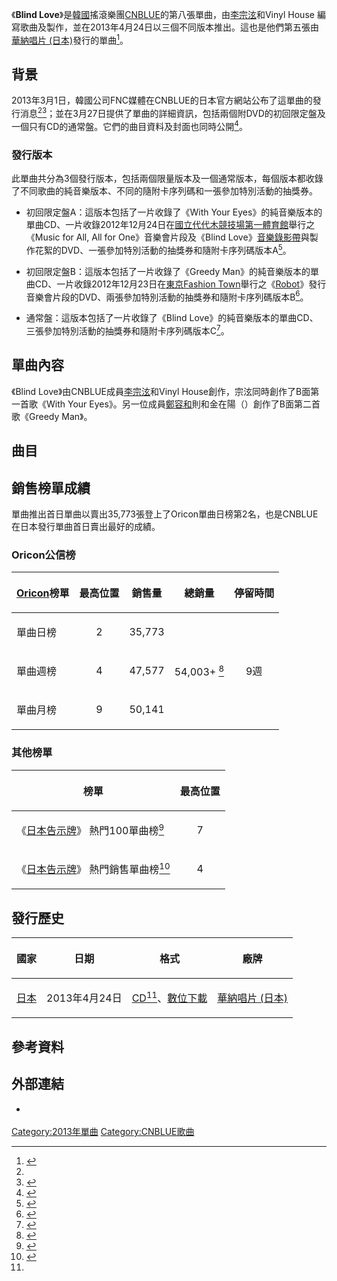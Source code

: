 {{Infobox single
|Name          = Blind Love
|Cover         = CNBLUE Blind Love.jpg
|Border        = yes
|Caption       = 通常盤封面
|Artist        = [[CNBLUE|CNBLUE]]
|Album         = [[What_turns_you_on?|What turns you on?]]
|Released      = 2013年4月24日<br><small>（見[[#發行歷史|發行歷史]]）</small>
|Format        = [[CD|CD]]、[[數位音樂下載|數位下載]]
|B-side        = With Your Eyes<br>Greedy Man
|Recorded      = 2012年－2013年
|Genre         = [[日語流行音樂|日語流行音樂]]
|Length        = 4:04
|Writer        = [[李宗泫|李宗泫]]、Vinyl House
|Producer      = {{link-ko|韓成浩|한성호}}（{{lang|ko|한성호}}）
|Label         = [[日本華納音樂|華納唱片 (日本)]]
|Chronology    = [[CNBLUE|CNBLUE]]日語單曲
|Last single   = [[Robot_(CNBLUE單曲)|Robot]]<br>（2012年）
|This single   = '''Blind Love''' <br>（2013年）
|Next single   = [[Lady_(CNBLUE單曲)|Lady]]<br>（2013年）
|Misc          = 
}}
{{for|湯姆·威茨的單曲Blind Love|Rain Dogs}}
《'''Blind Love'''》是[[韓國|韓國]]搖滾樂團[[CNBLUE|CNBLUE]]的第八張單曲，由[[李宗泫|李宗泫]]和Vinyl House
編寫歌曲及製作，並在2013年4月24日以三個不同版本推出。這也是他們第五張由[[日本華納音樂|華納唱片 (日本)]]發行的單曲<ref name=release>{{cite web|url=http://www.cnblue.jp/cnblue/jp/contents/notice.php?ptype=view&idx=20921&no=378|title=CNBLUE、2013年第一弾となる5thシングルリリース決定|language=ja|work=|publisher=CNBLUE Japan|accessdate=March 16, 2013|archive-url=https://web.archive.org/web/20130302060428/http://www.cnblue.jp/cnblue/jp/contents/notice.php?ptype=view&idx=20921&no=378|archive-date=2013-03-02|dead-url=yes}}</ref>。

==背景==
2013年3月1日，韓國公司FNC媒體在CNBLUE的日本官方網站公布了這單曲的發行消息<ref name=release /><ref>{{cite web|url=http://natalie.mu/music/news/85957|title=CNBLUE、たまアリライブDVD / BDの翌月に5thシングル|language=ja|work=|publisher=[[Natalie_(website)|Natalie.mu]]|accessdate=April 7, 2013|archive-date=2014-03-16|archive-url=https://web.archive.org/web/20140316090310/http://natalie.mu/music/news/85957|dead-url=no}}</ref>；並在3月27日提供了單曲的詳細資訊，包括兩個附DVD的初回限定盤及一個只有CD的通常盤。它們的曲目資料及封面也同時公開<ref>{{cite web|url=http://wmg.jp/artist/cnblue/news_47097.html|title=4月24日（水）発売の5th SINGLE「Blind Love」のジャケット写真＆収録曲の情報を公開！ / Warner Music Japan|language=ja|work=|publisher=[[Warner_Music_Group|Warner Music Japan]]|accessdate=April 7, 2013|archive-url=https://web.archive.org/web/20140316080914/http://wmg.jp/artist/cnblue/news_47097.html|archive-date=2014-03-16|dead-url=yes}}</ref>。

===發行版本===
此單曲共分為3個發行版本，包括兩個限量版本及一個通常版本，每個版本都收錄了不同歌曲的純音樂版本、不同的隨附卡序列碼和一張參加特別活動的抽獎券。

*初回限定盤A：這版本包括了一片收錄了《With Your Eyes》的純音樂版本的單曲CD、一片收錄2012年12月24日在[[國立代代木競技場|國立代代木競技場第一體育館]]舉行之《Music for All, All for One》音樂會片段及《Blind Love》[[音樂錄影帶|音樂錄影帶]]與製作花絮的DVD、一張參加特別活動的抽獎券和隨附卡序列碼版本A<ref name=typeA>{{cite web|url=http://www.amazon.co.jp/Blind-Love-%E5%88%9D%E5%9B%9E%E9%99%90%E5%AE%9A%E7%9B%A4A-CNBLUE/dp/B00BN0LNI4/ref=ntt_mus_ep_dpi_1|title=Amazon.com: Blind Love(初回限定盤A): 音楽|language=ja|work=|publisher=[[Amazon.com|Amazon Japan]]|accessdate=April 7, 2013|archive-date=2019-09-24|archive-url=https://web.archive.org/web/20190924172132/https://www.amazon.co.jp/Blind-Love-%E5%88%9D%E5%9B%9E%E9%99%90%E5%AE%9A%E7%9B%A4A-CNBLUE/dp/B00BN0LNI4/ref%3Dntt_mus_ep_dpi_1|dead-url=no}}</ref>。

*初回限定盤B：這版本包括了一片收錄了《Greedy Man》的純音樂版本的單曲CD、一片收錄2012年12月23日在[[東京Fashion_Town|東京Fashion Town]]舉行之《[[Robot_(CNBLUE單曲)|Robot]]》發行音樂會片段的DVD、兩張參加特別活動的抽獎券和隨附卡序列碼版本B<ref name=typeB>{{cite web|url=http://www.amazon.co.jp/Blind-Love-%E5%88%9D%E5%9B%9E%E9%99%90%E5%AE%9A%E7%9B%A4B-CNBLUE/dp/B00BN0MQWQ/ref=zg_bs_575664_12|title=Amazon.com: Blind Love(初回限定盤B): 音楽|language=ja|work=|publisher=[[Amazon.com|Amazon Japan]]|accessdate=April 7, 2013|archive-date=2019-09-24|archive-url=https://web.archive.org/web/20190924172132/https://www.amazon.co.jp/Blind-Love-%E5%88%9D%E5%9B%9E%E9%99%90%E5%AE%9A%E7%9B%A4B-CNBLUE/dp/B00BN0MQWQ/ref%3Dzg_bs_575664_12|dead-url=no}}</ref>。

*通常盤：這版本包括了一片收錄了《Blind Love》的純音樂版本的單曲CD、三張參加特別活動的抽獎券和隨附卡序列碼版本C<ref name=regular>{{cite web|url=http://www.oricon.co.jp/prof/artist/488826/products/music/1015520/1/|title=Ｂｌｉｎｄ　Ｌｏｖｅ ＣＮＢＬＵＥのプロフィールならオリコン芸能人事典-ORICON STYLE|language=ja|work=|publisher=[[Oricon|Oricon]]|accessdate=April 7, 2013|archive-date=2013-12-31|archive-url=https://web.archive.org/web/20131231150357/http://www.oricon.co.jp/prof/artist/488826/products/music/1015520/1/|dead-url=no}}</ref>。

==單曲內容==
《Blind Love》由CNBLUE成員[[李宗泫|李宗泫]]和Vinyl House創作，宗泫同時創作了B面第一首歌《With Your Eyes》。另一位成員[[鄭容和|鄭容和]]則和金在陽（{{lang|ko|김재양}}）創作了B面第二首歌《Greedy Man》。

==曲目==
{{tracklist
| total_length    = 15:01
| headline        = 通常盤<ref name=regular />

| title1          = Blind Love
| music1          = [[李宗泫|李宗泫]]<br>Vinyl House
| lyrics1         = [[李宗泫|李宗泫]]
| arranger1       = {{link-ja|鈴木秀行|鈴木Daichi秀行|鈴木Daichi秀行}}<br>[[Kosuke_Oba|Kosuke Oba]]<br>Vinyl House<br>李宗泫
| producer1       = Kosuke Oba<br>Vinyl House
| length1         = 4:04

| title2          = With Your Eyes
| music2          = 李宗泫
| lyrics2         = 李宗泫
| arranger2       = 
| producer2       = 李宗泫<br>Vinyl House
| length2         = 3:28

| title3          = Greedy Man
| music3          = 鄭容和<br>[[金在陽|金在陽]]（{{lang|ko|김재양}}）
| lyrics3         = 鄭容和
| arranger3       = 鈴木Daichi秀行<br>金在陽<br>鄭容和
| producer3       = Kosuke Oba<br>金在陽<br>[[申民奎|申民奎]]（{{lang|ko|신민규}}）<br>Vinyl House
| length3         = 3:27

| title4          = Blind Love
| note4           = Instrumental
| music4          = 李宗泫<br>Vinyl House
| lyrics4         = 
| arranger4       = 鈴木Daichi秀行<br>Kosuke Oba<br>Vinyl House<br>李宗泫
| producer4       = Kosuke Oba<br>Vinyl House
| length4         = 4:02
}}
{{tracklist
| collapsed       = yes
| total_length    =
| headline        = 初回限定盤A<ref name=typeA />

| title1          = Blind Love
| music1          = 李宗泫<br>Vinyl House
| lyrics1         = 李宗泫
| arranger1       = 鈴木Daichi秀行<br>Kosuke Oba<br>Vinyl House<br>李宗泫
| producer1       = Kosuke Oba<br>Vinyl House
| length1         = 4:04

| title2          = With Your Eyes
| music2          = 李宗泫
| lyrics2         = 李宗泫
| arranger2       = 
| producer2       = 李宗泫<br>Vinyl House
| length2         = 3:28

| title3          = Greedy Man
| music3          = 鄭容和<br>金在陽
| lyrics3         = 鄭容和
| arranger3       = 鈴木Daichi秀行<br>金在陽<br>鄭容和
| producer3       = Kosuke Oba<br>金在陽<br>申民奎<br>Vinyl House
| length3         = 3:27

| title4          = With Your Eyes
| note4           = Instrumental
| music4          = 李宗泫
| lyrics4         = 
| arranger4       = 
| producer4       = 李宗泫<br>Vinyl House
| length4         = 3:28
}}
{{tracklist
| collapsed       = yes
| total_length    =
| headline        = 初回限定盤B<ref name=typeB />

| title1          = Blind Love
| music1          = 李宗泫<br>Vinyl House
| lyrics1         = 李宗泫
| arranger1       = 鈴木Daichi秀行<br>Kosuke Oba<br>Vinyl House<br>李宗泫
| producer1       = Kosuke Oba<br>Vinyl House
| length1         = 4:04

| title2          = With Your Eyes
| music2          = 李宗泫
| lyrics2         = 李宗泫
| arranger2       = 
| producer2       = 李宗泫<br>Vinyl House
| length2         = 3:28

| title3          = Greedy Man
| music3          = 鄭容和<br>金在陽
| lyrics3         = 鄭容和
| arranger3       = 鈴木Daichi秀行<br>金在陽<br>鄭容和
| producer3       = Kosuke Oba<br>金在陽<br>申民奎<br>Vinyl House
| length3         = 3:27

| title4          = Greedy Man
| note4           = Instrumental
| music4          =  鄭容和<br>金在陽
| lyrics4         = 
| arranger4       = 鈴木Daichi秀行<br>金在陽<br>鄭容和
| producer4       = Kosuke Oba<br>金在陽<br>申民奎<br>Vinyl House
| length4         = 3:27
}}
{{tracklist
| collapsed       = yes
| headline        = DVD - 初回限定盤A：<small>''"Music for All, All for One" Live @ [[國立代代木競技場|National Yoyogi Stadium First Gymnasium]] 2012.12.24''</small><ref name=typeA /> 
| title1          = [[Where_you_are_(CNBLUE單曲)|Where you are]]
| note1           = 
| title2          = Get Away
| note2           = 
| title3          = Have a Good Night
| note3           = 
| title4          = Wake Up
| note4           = 
| title5          = [[Robot_(CNBLUE單曲)|Robot]]
| note5           = 
| title6          = Time is Over
| note6           = 
| title7          = [[In_My_Head_(CNBLUE單曲)|In My Head]]
| note7           = 
| title8          = Blind Love 
| note8           = [[音樂錄影帶|音樂錄影帶]]
| title9          = Blind Love
| note9           = 音樂錄影帶 - Special feature 
}}
{{tracklist
| collapsed       = yes
| headline        = DVD - 初回限定盤B：<small>''"[[Robot_(CNBLUE單曲)|Robot]]" Release Live @ TFT Hall 2012.12.23''</small><ref name=typeB /> 
| title1          = [[Robot_(CNBLUE單曲)|Robot]]
| note1           = 
| title2          = Get Away
| note2           = 
| title3          = The Way part 1 ~one time~
| note3           = 
| title4          = [[Where_you_are_(CNBLUE單曲)|Where you are]]
| note4           = 
| title5          = Time is Over
| note5           = 
| title6          = [[In_My_Head_(CNBLUE單曲)|In My Head]]
| note6           = 
}}

==銷售榜單成績==
單曲推出首日單曲以賣出35,773張登上了Oricon單曲日榜第2名，也是CNBLUE在日本發行單曲首日賣出最好的成績。

===Oricon公信榜===
{| class="wikitable" style="width:500px;"
|-
! style="text-align:center;"|[[Oricon|Oricon]]榜單
! style="text-align:center;"|最高位置
! style="text-align:center;"|銷售量
! style="text-align:center;"|總銷量
! style="text-align:center;"|停留時間
|-
|align="left"|單曲日榜
| style="text-align:center;"|2
| style="text-align:center;" rowspan="1"|35,773
| style="text-align:center;" rowspan="3"|54,003+ <ref name="bl oricon">{{cite web|url=http://tieba.baidu.com/p/2402567471|title=【周榜单】2013/06/24付周榜单（单曲top200）|work=|publisher=[[Oricon|Oricon]] via baidu|accessdate=2013-08-02|language=ja|archive-date=2016-03-04|archive-url=https://web.archive.org/web/20160304055630/http://tieba.baidu.com/p/2402567471|dead-url=no}}</ref>
| style="text-align:center;" rowspan="3"|9週
|-
|align="left"|單曲週榜
| style="text-align:center;"|4
| style="text-align:center;"|47,577
|-
|align="left"|單曲月榜
| style="text-align:center;"|9
| style="text-align:center;"|50,141
|}

===其他榜單===
{| class="wikitable sortable"
|-
! style="text-align:center;"|榜單
! style="text-align:center;"|最高位置
|- 
|align="left" | 《[[告示牌_(雜誌)|日本告示牌]]》 熱門100單曲榜<ref>{{cite web |url=http://www.billboard-japan.com/charts/detail?a=hot100&year=2013&month=05&day=6 |title=Billboard Japan Hot 100/ Billboard JAPAN (Billboard Japan Hot 100 for May 6th) |date= |publisher=Billboard Japan |accessdate=2013-06-02 |archive-date=2014-03-16 |archive-url=https://web.archive.org/web/20140316082448/http://www.billboard-japan.com/charts/detail?a=hot100&year=2013&month=05&day=6 |dead-url=no }}</ref>
|align="center"| 7
|- 
|align="left" | 《[[告示牌_(雜誌)|日本告示牌]]》 熱門銷售單曲榜<ref>{{cite web |url=http://www.billboard-japan.com/charts/detail?a=sales&year=2013&month=05&day=6 |title=Billboard Japan Hot Singles Sales/ Billboard JAPAN (Billboard Japan Hot Singles Sales for May 6th) |date= |publisher=Billboard Japan |accessdate=2013-06-02 |archive-date=2014-03-16 |archive-url=https://web.archive.org/web/20140316081722/http://www.billboard-japan.com/charts/detail?a=sales&year=2013&month=05&day=6 |dead-url=no }}</ref>
|align="center"| 4
|}

==發行歷史==
{| class="wikitable plainrowheaders"
|-
! scope="col"| 國家 !! 日期 !! 格式 !! 廠牌
|-
! scope="row" rowspan="1"| [[日本|日本]]
| 2013年4月24日
| [[CD|CD]]<ref name=regular />、[[數位音樂下載|數位下載]]
| [[日本華納音樂|華納唱片 (日本)]]
|}

==參考資料==
{{reflist}}

==外部連結==
* {{Official website|cnblue.jp/cnblue/jp/index.php|CNBLUE日本官方網站}} {{Ja icon}}

{{CNBLUE}}

{{DEFAULTSORT:Blind Love (song)}}
[[Category:2013年單曲|Category:2013年單曲]]
[[Category:CNBLUE歌曲|Category:CNBLUE歌曲]]